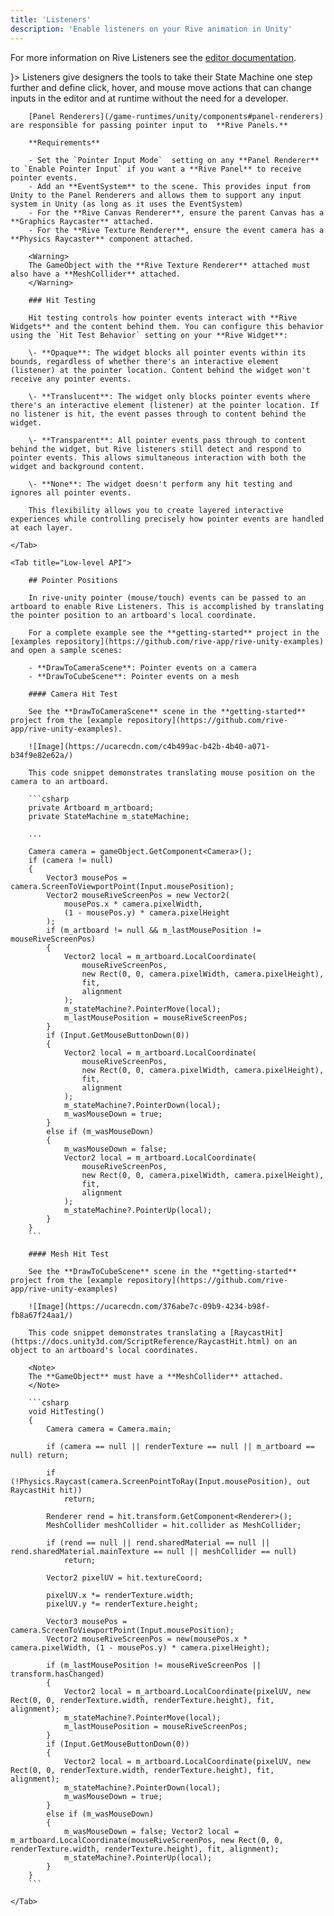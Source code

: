 ```yaml
---
title: 'Listeners'
description: 'Enable listeners on your Rive animation in Unity'
---
```


For more information on Rive Listeners see the [editor documentation](/editor/state-machine/listeners).

<CardGroup col="auto">
  <Card title="Listeners" href="/editor/state-machine/listeners" icon={<svg xmlns="http://www.w3.org/2000/svg" height="100%" fill="none" viewBox="0 0 16 16" class="size-4 text-gray-500/80 dark:text-gray-400" aria-hidden="true"><path fill="currentColor" fill-rule="evenodd" d="M8.036 1v4.178c0 1.034.839 1.873 1.873 1.873h4.003v6.178a1.77 1.77 0 0 1-1.77 1.77H3.858a1.77 1.77 0 0 1-1.771-1.77V2.771A1.77 1.77 0 0 1 3.857 1zm1.25.145v4.033c0 .345.279.624.623.624h3.889a1.8 1.8 0 0 0-.377-.597L11.618 3.32 9.842 1.525a1.8 1.8 0 0 0-.557-.38" clip-rule="evenodd"></path></svg>}>
    Listeners give designers the tools to take their State Machine one step further and define click, hover, and mouse move actions that can change inputs in the editor and at runtime without the need for a developer.
  </Card>
</CardGroup>

<Tabs>
    <Tab title="Components">

        [Panel Renderers](/game-runtimes/unity/components#panel-renderers) are responsible for passing pointer input to  **Rive Panels.**

        **Requirements**

        - Set the `Pointer Input Mode`  setting on any **Panel Renderer** to `Enable Pointer Input` if you want a **Rive Panel** to receive pointer events.
        - Add an **EventSystem** to the scene. This provides input from Unity to the Panel Renderers and allows them to support any input system in Unity (as long as it uses the EventSystem)
        - For the **Rive Canvas Renderer**, ensure the parent Canvas has a **Graphics Raycaster** attached.
        - For the **Rive Texture Renderer**, ensure the event camera has a **Physics Raycaster** component attached.

        <Warning>
        The GameObject with the **Rive Texture Renderer** attached must also have a **MeshCollider** attached.
        </Warning>

        ### Hit Testing

        Hit testing controls how pointer events interact with **Rive Widgets** and the content behind them. You can configure this behavior using the `Hit Test Behavior` setting on your **Rive Widget**:

        \- **Opaque**: The widget blocks all pointer events within its bounds, regardless of whether there's an interactive element (listener) at the pointer location. Content behind the widget won't receive any pointer events.

        \- **Translucent**: The widget only blocks pointer events where there's an interactive element (listener) at the pointer location. If no listener is hit, the event passes through to content behind the widget.

        \- **Transparent**: All pointer events pass through to content behind the widget, but Rive listeners still detect and respond to pointer events. This allows simultaneous interaction with both the widget and background content.

        \- **None**: The widget doesn't perform any hit testing and ignores all pointer events.

        This flexibility allows you to create layered interactive experiences while controlling precisely how pointer events are handled at each layer.

    </Tab>

    <Tab title="Low-level API">

        ## Pointer Positions

        In rive-unity pointer (mouse/touch) events can be passed to an artboard to enable Rive Listeners. This is accomplished by translating the pointer position to an artboard's local coordinate.

        For a complete example see the **getting-started** project in the [examples repository](https://github.com/rive-app/rive-unity-examples) and open a sample scenes:

        - **DrawToCameraScene**: Pointer events on a camera
        - **DrawToCubeScene**: Pointer events on a mesh

        #### Camera Hit Test

        See the **DrawToCameraScene** scene in the **getting-started** project from the [example repository](https://github.com/rive-app/rive-unity-examples).

        ![Image](https://ucarecdn.com/c4b499ac-b42b-4b40-a071-b34f9e82e62a/)

        This code snippet demonstrates translating mouse position on the camera to an artboard.

        ```csharp
        private Artboard m_artboard;
        private StateMachine m_stateMachine;

        ...

        Camera camera = gameObject.GetComponent<Camera>();
        if (camera != null)
        {
            Vector3 mousePos = camera.ScreenToViewportPoint(Input.mousePosition);
            Vector2 mouseRiveScreenPos = new Vector2(
                mousePos.x * camera.pixelWidth,
                (1 - mousePos.y) * camera.pixelHeight
            );
            if (m_artboard != null && m_lastMousePosition != mouseRiveScreenPos)
            {
                Vector2 local = m_artboard.LocalCoordinate(
                    mouseRiveScreenPos,
                    new Rect(0, 0, camera.pixelWidth, camera.pixelHeight),
                    fit,
                    alignment
                );
                m_stateMachine?.PointerMove(local);
                m_lastMousePosition = mouseRiveScreenPos;
            }
            if (Input.GetMouseButtonDown(0))
            {
                Vector2 local = m_artboard.LocalCoordinate(
                    mouseRiveScreenPos,
                    new Rect(0, 0, camera.pixelWidth, camera.pixelHeight),
                    fit,
                    alignment
                );
                m_stateMachine?.PointerDown(local);
                m_wasMouseDown = true;
            }
            else if (m_wasMouseDown)
            {
                m_wasMouseDown = false;
                Vector2 local = m_artboard.LocalCoordinate(
                    mouseRiveScreenPos,
                    new Rect(0, 0, camera.pixelWidth, camera.pixelHeight),
                    fit,
                    alignment
                );
                m_stateMachine?.PointerUp(local);
            }
        }
        ```

        #### Mesh Hit Test

        See the **DrawToCubeScene** scene in the **getting-started** project from the [example repository](https://github.com/rive-app/rive-unity-examples)

        ![Image](https://ucarecdn.com/376abe7c-09b9-4234-b98f-fb8a67f24aa1/)

        This code snippet demonstrates translating a [RaycastHit](https://docs.unity3d.com/ScriptReference/RaycastHit.html) on an object to an artboard's local coordinates.

        <Note>
        The **GameObject** must have a **MeshCollider** attached.
        </Note>

        ```csharp
        void HitTesting()
        {
            Camera camera = Camera.main;

            if (camera == null || renderTexture == null || m_artboard == null) return;

            if (!Physics.Raycast(camera.ScreenPointToRay(Input.mousePosition), out RaycastHit hit))
                return;

            Renderer rend = hit.transform.GetComponent<Renderer>();
            MeshCollider meshCollider = hit.collider as MeshCollider;

            if (rend == null || rend.sharedMaterial == null || rend.sharedMaterial.mainTexture == null || meshCollider == null)
                return;

            Vector2 pixelUV = hit.textureCoord;

            pixelUV.x *= renderTexture.width;
            pixelUV.y *= renderTexture.height;

            Vector3 mousePos = camera.ScreenToViewportPoint(Input.mousePosition);
            Vector2 mouseRiveScreenPos = new(mousePos.x * camera.pixelWidth, (1 - mousePos.y) * camera.pixelHeight);

            if (m_lastMousePosition != mouseRiveScreenPos || transform.hasChanged)
            {
                Vector2 local = m_artboard.LocalCoordinate(pixelUV, new Rect(0, 0, renderTexture.width, renderTexture.height), fit, alignment);
                m_stateMachine?.PointerMove(local);
                m_lastMousePosition = mouseRiveScreenPos;
            }
            if (Input.GetMouseButtonDown(0))
            {
                Vector2 local = m_artboard.LocalCoordinate(pixelUV, new Rect(0, 0, renderTexture.width, renderTexture.height), fit, alignment);
                m_stateMachine?.PointerDown(local);
                m_wasMouseDown = true;
            }
            else if (m_wasMouseDown)
            {
                m_wasMouseDown = false; Vector2 local = m_artboard.LocalCoordinate(mouseRiveScreenPos, new Rect(0, 0, renderTexture.width, renderTexture.height), fit, alignment);
                m_stateMachine?.PointerUp(local);
            }
        }
        ```

    </Tab>
</Tabs>